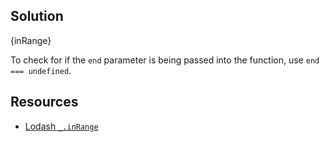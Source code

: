 

## Solution

<MDXCodeBlock>{inRange}</MDXCodeBlock>

To check for if the `end` parameter is being passed into the function, use `end === undefined`.

## Resources

- [Lodash `_.inRange`](https://lodash.com/docs/#inRange)

